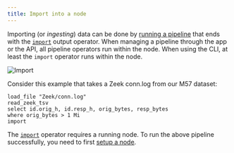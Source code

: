 ```yaml
---
title: Import into a node
---
```


Importing (or *ingesting*) data can be done by [running a
pipeline](../basics/run-pipelines) that ends with the
[`import`](../../../../reference/operators/import) output operator. When managing a
pipeline through the app or the API, all pipeline operators run within the node.
When using the CLI, at least the `import` operator runs within the node.

![Import](import-into-a-node.svg)

Consider this example that takes a Zeek conn.log from our M57 dataset:

```tql
load_file "Zeek/conn.log"
read_zeek_tsv
select id.orig_h, id.resp_h, orig_bytes, resp_bytes
where orig_bytes > 1 Mi
import
```

The [`import`](../../../../reference/operators/import) operator requires a
running node. To run the above pipeline successfully, you need to first [setup a
node](../../setup/node/provision-a-node).
